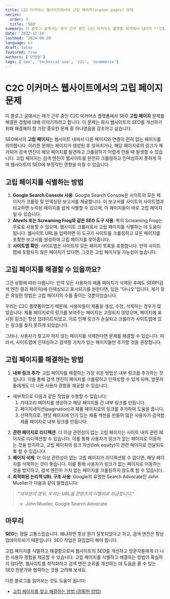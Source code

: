 ```yaml
---
title: C2C 이커머스 웹사이트에서의 고립 페이지(orphan pages) 문제
series:
  order: 3
  title: 'SEO'
summary: 이 블로그 글에서는 제가 근무 중인 C2C 이커머스 플랫폼 회사에서 SEO의 **고립 페이지(orphan pages)** 문제를 해결한 경험을 공유하고자 합니다. 이 문제는 회사 웹사이트의 SEO를 개선하기 위해 해결해야 할 가장 중요한 문제 중 하나였습니다.
date: '2022-12-14'
lastmod: '2024-09-29'
language: ko
draft: false
featured: true
authors: ['안정현']
tags: ['seo', 'technical-seo', 'c2c', 'ecommerce']
---
```


# C2C 이커머스 웹사이트에서의 고립 페이지 문제

이 블로그 글에서는 제가 근무 중인 C2C 이커머스 플랫폼에서 SEO **고립 페이지** 문제를 해결한 경험에 대해 이야기하려고 합니다. 이 문제는 회사 웹사이트의 SEO를 개선하기 위해 해결해야 할 가장 중요한 문제 중 하나였음을 강조하고 싶습니다.

SEO에서의 **고립 페이지**는 웹사이트 내에서 다른 페이지와 연결이 전혀 없는 페이지를 의미합니다. 이러한 문제는 페이지가 생성된 후 잊혀지거나, 해당 페이지로의 링크가 제거되어 검색 엔진이 해당 페이지를 발견하고 크롤링하기 어렵게 만들 때 발생할 수 있습니다. 고립 페이지는 검색 엔진이 웹사이트를 완전히 크롤링하고 인덱싱하지 못하게 하여 웹사이트의 SEO에 부정적인 영향을 미칠 수 있습니다.

## 고립 페이지를 식별하는 방법

1. **Google Search Console 사용**: Google Search Console은 사이트의 모든 페이지가 크롤링 및 인덱싱된 보고서를 제공합니다. 이 보고서를 사이트의 사이트맵과 비교하면 누락된 페이지를 쉽게 식별할 수 있으며, 이 페이지들이 바로 고립 페이지일 수 있습니다.
2. **Ahrefs 또는 Screaming Frog와 같은 SEO 도구 사용**: 특히 Screaming Frog는 무료로 사용할 수 있으며, 웹사이트 크롤러로서 고립 페이지를 식별하는 데 도움이 됩니다. 웹사이트 URL을 입력하면 이 도구가 사이트를 크롤링하고 모든 페이지를 포함한 보고서를 생성하여 고립 페이지를 찾아줍니다.
3. **사이트맵 확인**: 사이트맵은 사이트의 모든 페이지 목록을 포함합니다. 만약 사이트맵에 포함되지 않은 페이지가 있다면, 그것은 고립 페이지일 가능성이 높습니다.

## 고립 페이지를 해결할 수 있을까요?

그건 상황에 따라 다릅니다. 만약 모든 사용자의 제품 페이지가 삭제된 후에도 SERP(검색 엔진 결과 페이지)에 인덱싱되고 표시되기를 원한다면, 답은 "아니오"입니다. 제가 찾은 유일한 방법은 고립 페이지의 수를 줄이는 것뿐이었습니다.

우리는 C2C 플랫폼이었기 때문에, 사용자들이 제품을 생성, 수정, 삭제하는 경우가 많았습니다. 제품 페이지로의 링크를 보여주는 페이지는 고정되지 않았으며, 페이지에 표시된 링크는 항상 업데이트되었고, 이로 인해 링크가 손실되고 크롤러가 사이트맵에 있는 링크를 찾지 못하게 되었습니다.

그러나, 사용자가 찾고자 하지 않는 페이지를 삭제한다면 문제를 해결할 수 있습니다. 따라서, 사이트맵에 인덱싱하고 검색할 가치가 있는 페이지들만 추가할 것을 권장합니다.

## 고립 페이지를 해결하는 방법

1. **내부 링크 추가**: 고립 페이지를 해결하는 가장 쉬운 방법은 내부 링크를 추가하는 것입니다. 이를 통해 검색 엔진이 페이지를 크롤링하고 인덱싱할 수 있게 되며, 방문자들에게도 더 나은 사용자 경험을 제공할 수 있습니다.

- 세부적으로 다음과 같은 작업을 수행할 수 있습니다:
  1. 카테고리 페이지를 생성하고 해당 페이지들 간 내부 링크를 만듭니다.
  2. 페이지네이션(pagination)과 제품 페이지로의 링크를 추가하여 도움을 줍니다.
  3. 선택적으로, 랜딩 페이지에 인기 있는 제품 섹션을 만들어 많은 사용자가 검색할 제품 페이지로 내부 링크를 만듭니다.

2. **관련 페이지로 리디렉션**: 더 이상 관련성이 없는 고립 페이지는 사이트 내의 관련 페이지로 리디렉션할 수 있습니다. 이를 통해 사용자가 링크가 없는 페이지로 이동하는 것을 방지하고, 고립 페이지의 링크 자산(link equity)이 관련 페이지로 전달되도록 할 수 있습니다.
3. **페이지 삭제**: 더 이상 관련성이 없는 고립 페이지가 리디렉션될 수 없다면, 해당 페이지를 삭제하는 것이 좋습니다. 이를 통해 사용자가 링크가 없는 페이지로 이동하는 것을 방지하고, 검색 엔진이 가치 없는 페이지를 크롤링하지 않도록 할 수 있습니다.
4. **최적화된 논리적 URL 구조 사용**: Google의 유명한 Search Advocate인 John Mueller가 다음과 같이 말했습니다:

> "_대부분의 경우, 우리는 URL을 콘텐츠의 식별자로 취급합니다._"
>
> - John Mueller, Google Search Advocate

## 마무리

**SEO**는 정말 고통스럽습니다. 왜냐하면 항상 뭔가 잘못되었다고 하고, 검색 엔진은 항상 업데이트되기 때문입니다. SEO 작업은 끊임없이 해야 합니다.

고립 페이지를 식별하고 해결함으로써 웹사이트의 SEO를 개선하고 방문자들에게 더 나은 사용자 경험을 제공할 수 있습니다. 고립 페이지를 식별하고 해결하는 방법이 확실하지 않다면, 웹사이트를 최적화하고 검색 엔진 순위를 개선하는 데 도움을 줄 수 있는 SEO 전문가와 협력하는 것을 고려해 보세요.

다른 블로그를 읽어보는 것도 도움이 됩니다:

- [고립 페이지를 찾고 해결하는 방법 (정확한 방법)](https://ahrefs.com/blog/orphan-pages/)
